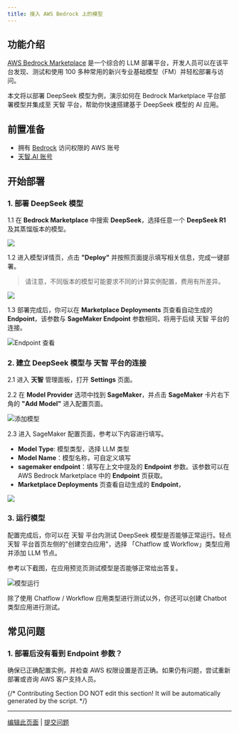```yaml
---
title: 接入 AWS Bedrock 上的模型
---
```



## 功能介绍

[AWS Bedrock Marketplace](https://aws.amazon.com/bedrock/marketplace/) 是一个综合的 LLM 部署平台，开发人员可以在该平台发现、测试和使用 100 多种常用的新兴专业基础模型（FM）并轻松部署与访问。

本文将以部署 DeepSeek 模型为例，演示如何在 Bedrock Marketplace 平台部署模型并集成至 天智 平台，帮助你快速搭建基于 DeepSeek 模型的 AI 应用。

## 前置准备

* 拥有 [Bedrock](https://aws.amazon.com/bedrock/) 访问权限的 AWS 账号
* [天智.AI 账号](https://cloud.dify.ai/)

## 开始部署

### 1. 部署 DeepSeek 模型

1.1 在 **Bedrock Marketplace** 中搜索 **DeepSeek**，选择任意一个 **DeepSeek R1** 及其蒸馏版本的模型。

![](https://assets-docs.dify.ai/2025/02/9c6e17fc0cf262b2005013bf122251d1.png)

1.2 进入模型详情页，点击 **"Deploy"** 并按照页面提示填写相关信息，完成一键部署。

> 请注意，不同版本的模型可能要求不同的计算实例配置，费用有所差异。

![](https://assets-docs.dify.ai/2025/02/613497e3473d9b6eaa7cb5611decee0c.png)

1.3 部署完成后，你可以在 **Marketplace Deployments** 页查看自动生成的 **Endpoint**，该参数与 **SageMaker Endpoint** 参数相同，将用于后续 天智 平台的连接。

![Endpoint 查看](https://assets-docs.dify.ai/2025/02/82a1d6406662b83386b86ec511ab20be.png)

### 2. 建立 DeepSeek 模型与 天智 平台的连接

2.1 进入 **天智** 管理面板，打开 **Settings** 页面。

2.2 在 **Model Provider** 选项中找到 **SageMaker**，并点击 **SageMaker** 卡片右下角的 **"Add Model"** 进入配置页面。

![添加模型](https://assets-docs.dify.ai/2025/02/864fc8476c47b460b67f14152cbbf360.png)

2.3 进入 SageMaker 配置页面，参考以下内容进行填写。

- **Model Type**: 模型类型，选择 LLM 类型
- **Model Name**：模型名称，可自定义填写
- **sagemaker endpoint**：填写在上文中提及的 **Endpoint** 参数。该参数可以在 AWS Bedrock Marketplace 中的 **Endpoint** 页获取。
- **Marketplace Deployments** 页查看自动生成的 **Endpoint**，

![](https://assets-docs.dify.ai/2025/02/1feaa8d5054933f42da25a8f655b5a9e.png)

### 3. 运行模型

配置完成后，你可以在 天智 平台内测试 DeepSeek 模型是否能够正常运行。轻点 天智 平台首页左侧的"创建空白应用"，选择 「Chatflow 或 Workflow」类型应用并添加 LLM 节点。

参考以下截图，在应用预览页测试模型是否能够正常给出答复。

![模型运行](https://assets-docs.dify.ai/2025/02/e7fb06888101662ecb970401fdba63b5.png)

除了使用 Chatflow / Workflow 应用类型进行测试以外，你还可以创建 Chatbot 类型应用进行测试。

## 常见问题

### 1. **部署后没有看到 Endpoint 参数？**

确保已正确配置实例，并检查 AWS 权限设置是否正确。如果仍有问题，尝试重新部署或咨询 AWS 客户支持人员。

{/*
Contributing Section
DO NOT edit this section!
It will be automatically generated by the script.
*/}

---

[编辑此页面](https://github.com/langgenius/dify-docs/edit/main/zh-hans/development/models-integration/aws-bedrock-deepseek.mdx) | [提交问题](https://github.com/langgenius/dify-docs/issues/new?template=docs.yml)

